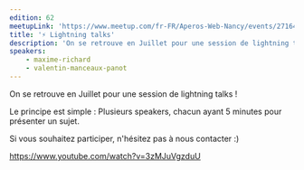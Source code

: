 ```yaml
---
edition: 62
meetupLink: 'https://www.meetup.com/fr-FR/Aperos-Web-Nancy/events/271647092/'
title: '⚡ Lightning talks'
description: 'On se retrouve en Juillet pour une session de lightning talks !'
speakers:
    - maxime-richard
    - valentin-manceaux-panot
---
```


On se retrouve en Juillet pour une session de lightning talks !

Le principe est simple : Plusieurs speakers, chacun ayant 5 minutes pour présenter un sujet.

Si vous souhaitez participer, n'hésitez pas à nous contacter :)

https://www.youtube.com/watch?v=3zMJuVgzduU
